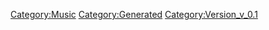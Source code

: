 {{Music
 |Name=DYNAMITE EXPLOSION
 |ID=35
 |Cov=35
 |Cd=1
 |Nam=35
 |Div=35
 |Ma=4
 |SerieId=3
 |SerieLogoId=3
 |WavId=35
 |VariationId=0
 |Dsc=35
 |Strt=10
 |ValkyrieBattle=1
 |ValkyrieIntro=1
 |ValkyrieIntroSky=1
 |DivaSolo=1
 |DivaMulti=1
 |Exp=4
 |OfficialName=DYNAMITE EXPLOSION
 |VocalName=Fire Bomber
 |Description=作品：マクロス ダイナマイト7<br /><br />歌手：Fire Bomber<br /><br />作詞：古屋敏之<br />作曲：福山芳樹
 |StoryTitle=「クジラか…いい音させやがるぜ！」
 |StoryDesc=メンバーに黙ってマクロス7船団を去り、<br />あてもない銀河放浪の旅に出ていたバサラ。<br /><br />惑星ゾラの地で出会った「銀河クジラ」と、それを<br />取り巻くゾラ人たち。銀河の辺境で様々なアクシデントに<br />見舞われながらも、バサラはいつもどおり歌い始める。
 |BuyURL=https://recochoku.jp/song/S14204250/single?ds=34294998
 |BannerId=0
 |AnmStoreURL=
}}
[[Category:Music]]
[[Category:Generated]]
[[Category:Version_v_0.1]]
